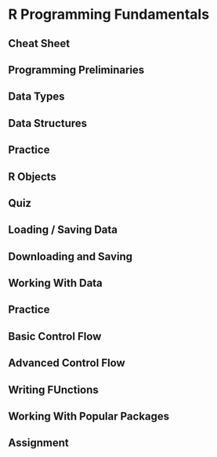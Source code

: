 # R Programming Fundamentals


## Cheat Sheet

## Programming Preliminaries

## Data Types

## Data Structures

## Practice

## R Objects

## Quiz

## Loading / Saving Data

## Downloading and Saving

## Working With Data

## Practice

## Basic Control Flow

## Advanced Control Flow

## Writing FUnctions

## Working With Popular Packages

## Assignment

